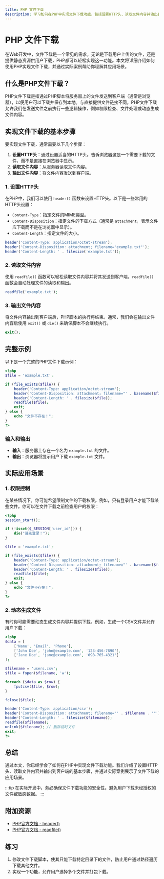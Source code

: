 ```yaml
---
title: PHP 文件下载
description: 学习如何在PHP中实现文件下载功能，包括设置HTTP头、读取文件内容并输出到客户端。
---
```


# PHP 文件下载

在Web开发中，文件下载是一个常见的需求。无论是下载用户上传的文件，还是提供静态资源供用户下载，PHP都可以轻松实现这一功能。本文将详细介绍如何使用PHP实现文件下载，并通过实际案例帮助你理解其应用场景。

## 什么是PHP文件下载？

PHP文件下载是指通过PHP脚本将服务器上的文件发送到客户端（通常是浏览器），以便用户可以下载并保存到本地。与直接提供文件链接不同，PHP文件下载允许我们在发送文件之前执行一些逻辑操作，例如权限检查、文件处理或动态生成文件内容。

## 实现文件下载的基本步骤

要实现文件下载，通常需要以下几个步骤：

1. **设置HTTP头**：通过设置适当的HTTP头，告诉浏览器这是一个需要下载的文件，而不是直接在浏览器中显示。
2. **读取文件内容**：从服务器读取文件内容。
3. **输出文件内容**：将文件内容发送到客户端。

### 1. 设置HTTP头

在PHP中，我们可以使用 `header()` 函数来设置HTTP头。以下是一些常用的HTTP头设置：

- `Content-Type`：指定文件的MIME类型。
- `Content-Disposition`：指定文件的下载方式（通常是 `attachment`，表示文件应下载而不是在浏览器中显示）。
- `Content-Length`：指定文件的大小。

```php
header('Content-Type: application/octet-stream');
header('Content-Disposition: attachment; filename="example.txt"');
header('Content-Length: ' . filesize('example.txt'));
```

### 2. 读取文件内容

使用 `readfile()` 函数可以轻松读取文件内容并将其发送到客户端。`readfile()` 函数会自动处理文件的读取和输出。

```php
readfile('example.txt');
```

### 3. 输出文件内容

将文件内容输出到客户端后，PHP脚本的执行将结束。通常，我们会在输出文件内容后使用 `exit()` 或 `die()` 来确保脚本不会继续执行。

```php
exit();
```

## 完整示例

以下是一个完整的PHP文件下载示例：

```php
<?php
$file = 'example.txt';

if (file_exists($file)) {
    header('Content-Type: application/octet-stream');
    header('Content-Disposition: attachment; filename="' . basename($file) . '"');
    header('Content-Length: ' . filesize($file));
    readfile($file);
    exit;
} else {
    echo "文件不存在！";
}
?>
```

### 输入和输出

- **输入**：服务器上存在一个名为 `example.txt` 的文件。
- **输出**：浏览器将提示用户下载 `example.txt` 文件。

## 实际应用场景

### 1. 权限控制

在某些情况下，你可能希望限制文件的下载权限。例如，只有登录用户才能下载某些文件。你可以在文件下载之前检查用户的权限：

```php
<?php
session_start();

if (!isset($_SESSION['user_id'])) {
    die("请先登录！");
}

$file = 'example.txt';

if (file_exists($file)) {
    header('Content-Type: application/octet-stream');
    header('Content-Disposition: attachment; filename="' . basename($file) . '"');
    header('Content-Length: ' . filesize($file));
    readfile($file);
    exit;
} else {
    echo "文件不存在！";
}
?>
```

### 2. 动态生成文件

有时你可能需要动态生成文件内容并提供下载。例如，生成一个CSV文件并允许用户下载：

```php
<?php
$data = [
    ['Name', 'Email', 'Phone'],
    ['John Doe', 'john@example.com', '123-456-7890'],
    ['Jane Doe', 'jane@example.com', '098-765-4321']
];

$filename = 'users.csv';
$file = fopen($filename, 'w');

foreach ($data as $row) {
    fputcsv($file, $row);
}

fclose($file);

header('Content-Type: application/csv');
header('Content-Disposition: attachment; filename="' . $filename . '"');
header('Content-Length: ' . filesize($filename));
readfile($filename);
unlink($filename); // 删除临时文件
exit;
?>
```

## 总结

通过本文，你已经学会了如何在PHP中实现文件下载功能。我们介绍了设置HTTP头、读取文件内容并输出到客户端的基本步骤，并通过实际案例展示了文件下载的应用场景。

:::tip
在实际开发中，务必确保文件下载功能的安全性，避免用户下载未经授权的文件或敏感数据。
:::

## 附加资源

- [PHP官方文档 - header()](https://www.php.net/manual/en/function.header.php)
- [PHP官方文档 - readfile()](https://www.php.net/manual/en/function.readfile.php)

## 练习

1. 修改文件下载脚本，使其只能下载特定目录下的文件，防止用户通过路径遍历下载其他文件。
2. 实现一个功能，允许用户选择多个文件并打包下载。